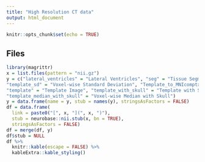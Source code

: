 ```yaml
---
title: "High Resolution CT data"
output: html_document
---
```


```r
knitr::opts_chunk$set(echo = TRUE)
```

## Files


```r
library(magrittr)
x = list.files(pattern = "nii.gz")
y = c("lateral_ventricles" = "Lateral Ventricles", "seg" = "Tissue Segmentation", "structures" = "Brain Structures", "template_median" = "Voxel-wise Median", 
"template_sd" = "Voxel-wise Standard Deviation", "Template_to_MNIcomptx" = "SyN Transform to MNI space", 
"template" = "Template Image", "template_with_skull" = "Template with Skull",
"template_median_with_skull" = "Voxel-wise Median with Skull")
y = data.frame(name = y, stub = names(y), stringsAsFactors = FALSE)
df = data.frame(
  link = paste0("[", x, "](", x, ")"),
  stub = neurobase::nii.stub(x, bn = TRUE),
  stringsAsFactors = FALSE)
df = merge(df, y)
df$stub = NULL
df %>% 
  knitr::kable(escape = FALSE) %>% 
  kableExtra::kable_styling()
```
